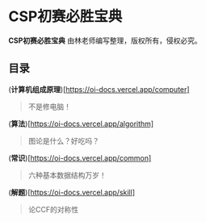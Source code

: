
# CSP初赛必胜宝典

**CSP初赛必胜宝典** 由林老师编写整理，版权所有，侵权必究。

## 目录
(**计算机组成原理**)[https://oi-docs.vercel.app/computer]

> 不是修电脑！

(**算法**)[https://oi-docs.vercel.app/algorithm]

> 图论是什么？好吃吗？

(**常识**)[https://oi-docs.vercel.app/common]

> 六种基本数据结构万岁！

(**解题**)[https://oi-docs.vercel.app/skill]

> 论CCF的对称性
